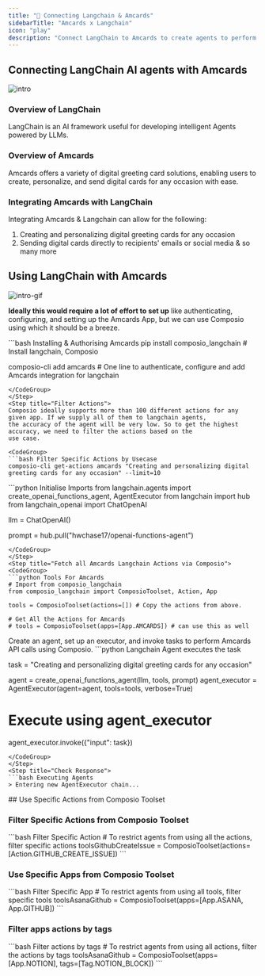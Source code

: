```yaml
---
title: "🚀 Connecting Langchain & Amcards"
sidebarTitle: "Amcards x Langchain"
icon: "play"
description: "Connect LangChain to Amcards to create agents to perform tasks using natural language"
---
```


## Connecting LangChain AI agents with Amcards
![intro](/media/intro.jpg)

### Overview of LangChain

LangChain is an AI framework useful for developing intelligent Agents powered by LLMs.

### Overview of Amcards

Amcards offers a variety of digital greeting card solutions, enabling users to create, personalize, and send digital cards for any occasion with ease.

### Integrating Amcards with LangChain

Integrating Amcards & Langchain can allow for the following:

1. Creating and personalizing digital greeting cards for any occasion
2. Sending digital cards directly to recipients' emails or social media
& so many more

## Using LangChain with Amcards
![intro-gif](/media/intro.gif)
<Steps>
<Step title="Setting Up the Environment">

**Ideally this would require a lot of effort to set up** like authenticating, configuring, and setting up the Amcards App, but we can use Composio using which it should be a breeze.

<CodeGroup>
```bash Installing & Authorising Amcards
pip install composio_langchain # Install langchain, Composio 

composio-cli add amcards # One line to authenticate, configure and add Amcards integration for langchain
```
</CodeGroup>
</Step>
<Step title="Filter Actions">
Composio ideally supports more than 100 different actions for any given app. If we supply all of them to langchain agents, 
the accuracy of the agent will be very low. So to get the highest accuracy, we need to filter the actions based on the 
use case.

<CodeGroup>
```bash Filter Specific Actions by Usecase
composio-cli get-actions amcards "Creating and personalizing digital greeting cards for any occasion" --limit=10
```
</CodeGroup>

</Step>
<Step title="Import Base Packages">

<CodeGroup>
```python Initialise Imports
from langchain.agents import create_openai_functions_agent, AgentExecutor
from langchain import hub
from langchain_openai import ChatOpenAI


llm = ChatOpenAI()

prompt = hub.pull("hwchase17/openai-functions-agent")
```
</CodeGroup>
</Step>
<Step title="Fetch all Amcards Langchain Actions via Composio">
<CodeGroup>
```python Tools For Amcards
# Import from composio_langchain
from composio_langchain import ComposioToolset, Action, App

tools = ComposioToolset(actions=[]) # Copy the actions from above. 

# Get All the Actions for Amcards
# tools = ComposioToolset(apps=[App.AMCARDS]) # can use this as well
```
</CodeGroup>
</Step>
<Step title="Execute the Agent">
Create an agent, set up an executor, and invoke tasks to perform Amcards API calls using Composio. 
<CodeGroup>
```python Langchain Agent executes the task

task = "Creating and personalizing digital greeting cards for any occasion"

agent = create_openai_functions_agent(llm, tools, prompt)
agent_executor = AgentExecutor(agent=agent, tools=tools, verbose=True)

# Execute using agent_executor
agent_executor.invoke({"input": task})
```
</CodeGroup>
</Step>
<Step title="Check Response">
```bash Executing Agents
> Entering new AgentExecutor chain...
```
</Step>
</Steps>
## Use Specific Actions from Composio Toolset

### Filter Specific Actions from Composio Toolset

<CodeGroup>
```bash Filter Specific Action
# To restrict agents from using all the actions, filter specific actions
toolsGithubCreateIssue = ComposioToolset(actions=[Action.GITHUB_CREATE_ISSUE])
```
</CodeGroup>

### Use Specific Apps from Composio Toolset
<CodeGroup>
```bash Filter Specific App
# To restrict agents from using all tools, filter specific tools
toolsAsanaGithub = ComposioToolset(apps=[App.ASANA, App.GITHUB])
```
</CodeGroup>

### Filter apps actions by tags 
<CodeGroup>
```bash Filter actions by tags
# To restrict agents from using all actions, filter the actions by tags
toolsAsanaGithub = ComposioToolset(apps=[App.NOTION], tags=[Tag.NOTION_BLOCK])
```
</CodeGroup>

